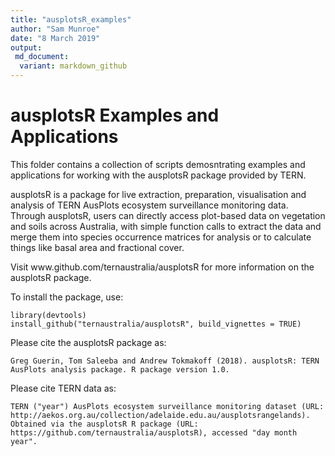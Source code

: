 ```yaml
---
title: "ausplotsR_examples"
author: "Sam Munroe"
date: "8 March 2019"
output:
 md_document:
  variant: markdown_github
---
```


# ausplotsR Examples and Applications
This folder contains a collection of scripts demosntrating examples and applications for working with the ausplotsR package provided by TERN.

ausplotsR is a package for live extraction, preparation, visualisation and analysis of TERN AusPlots ecosystem surveillance monitoring data. Through ausplotsR, users can directly access plot-based data on vegetation and soils across Australia, with simple function calls to extract the data and merge them into species occurrence matrices for analysis or to calculate things like basal area and fractional cover. 

Visit www.github.com/ternaustralia/ausplotsR for more information on the ausplotsR package. 

To install the package, use:

```
library(devtools)
install_github("ternaustralia/ausplotsR", build_vignettes = TRUE)
```

Please cite the ausplotsR package as:

```
Greg Guerin, Tom Saleeba and Andrew Tokmakoff (2018). ausplotsR: TERN AusPlots analysis package. R package version 1.0.
```

Please cite TERN data as:

```
TERN ("year") AusPlots ecosystem surveillance monitoring dataset (URL: http://aekos.org.au/collection/adelaide.edu.au/ausplotsrangelands). Obtained via the ausplotsR R package (URL: https://github.com/ternaustralia/ausplotsR), accessed "day month year".
```
